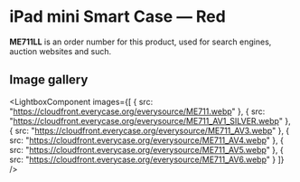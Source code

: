 
# iPad mini Smart Case — Red

<Callout type='info' emoji='👉🏻'>**ME711LL** is an order number for this product, used for search engines, auction websites and such.</Callout>

## Image gallery

<LightboxComponent
    images={[
      {
        src: "https://cloudfront.everycase.org/everysource/ME711.webp"
      },
      {
        src: "https://cloudfront.everycase.org/everysource/ME711_AV1_SILVER.webp"
      },
      {
        src: "https://cloudfront.everycase.org/everysource/ME711_AV3.webp"
      },
      {
        src: "https://cloudfront.everycase.org/everysource/ME711_AV4.webp"
      },
      {
        src: "https://cloudfront.everycase.org/everysource/ME711_AV5.webp"
      },
      {
        src: "https://cloudfront.everycase.org/everysource/ME711_AV6.webp"
      }
    ]}
  />
